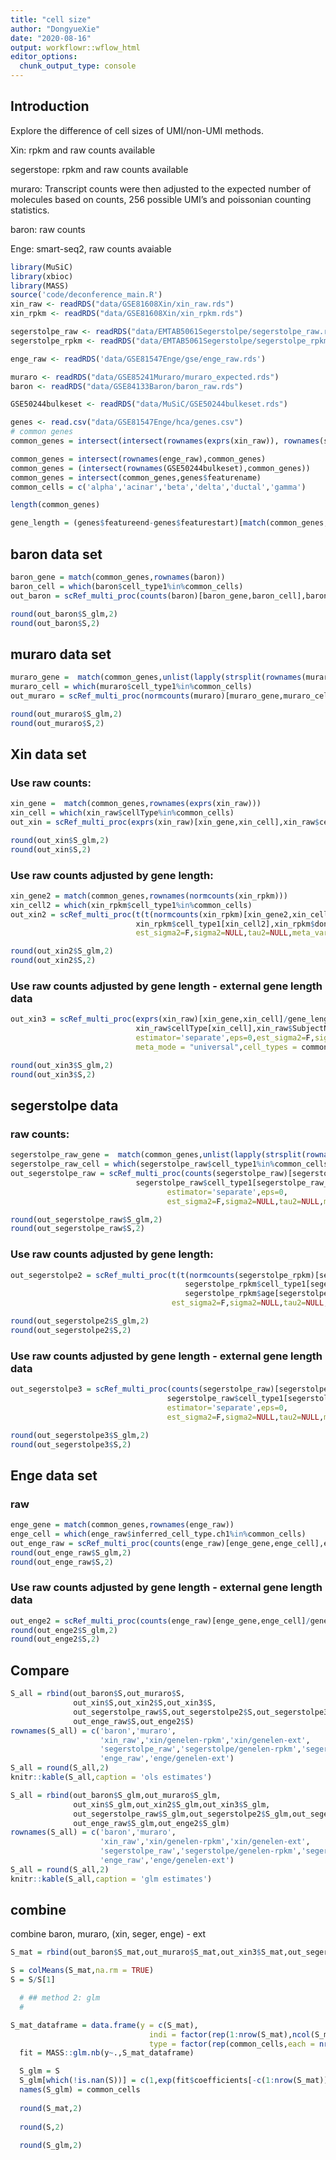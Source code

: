 ```yaml
---
title: "cell size"
author: "DongyueXie"
date: "2020-08-16"
output: workflowr::wflow_html
editor_options:
  chunk_output_type: console
---
```


## Introduction

Explore the difference of cell sizes of UMI/non-UMI methods.  

Xin: rpkm and raw counts available

segerstope: rpkm and raw counts available

muraro: Transcript counts were then adjusted to the expected number of molecules based on counts, 256 possible UMI’s and poissonian counting statistics.

baron: raw counts

Enge: smart-seq2, raw counts avaiable



```r
library(MuSiC)
library(xbioc)
library(MASS)
source('code/deconference_main.R')
xin_raw <- readRDS("data/GSE81608Xin/xin_raw.rds")
xin_rpkm <- readRDS("data/GSE81608Xin/xin_rpkm.rds")

segerstolpe_raw <- readRDS("data/EMTAB5061Segerstolpe/segerstolpe_raw.rds")
segerstolpe_rpkm <- readRDS("data/EMTAB5061Segerstolpe/segerstolpe_rpkm.rds")

enge_raw <- readRDS('data/GSE81547Enge/gse/enge_raw.rds')

muraro <- readRDS("data/GSE85241Muraro/muraro_expected.rds")
baron <- readRDS("data/GSE84133Baron/baron_raw.rds")

GSE50244bulkeset <- readRDS("data/MuSiC/GSE50244bulkeset.rds")

genes <- read.csv("data/GSE81547Enge/hca/genes.csv")
# common genes
common_genes = intersect(intersect(rownames(exprs(xin_raw)), rownames(segerstolpe_raw)), intersect(unlist(lapply(strsplit(rownames(muraro),split='__'),function(z){z[1]})), rownames(baron)))

common_genes = intersect(rownames(enge_raw),common_genes)
common_genes = (intersect(rownames(GSE50244bulkeset),common_genes))
common_genes = intersect(common_genes,genes$featurename)
common_cells = c('alpha','acinar','beta','delta','ductal','gamma')

length(common_genes)

gene_length = (genes$featureend-genes$featurestart)[match(common_genes,genes$featurename)]
```

## baron data set

```r
baron_gene = match(common_genes,rownames(baron))
baron_cell = which(baron$cell_type1%in%common_cells)
out_baron = scRef_multi_proc(counts(baron)[baron_gene,baron_cell],baron$cell_type1[baron_cell],baron$human[baron_cell],estimator='separate',eps=0,est_sigma2=F,sigma2=NULL,tau2=NULL,meta_var='plug_in',meta_mode = "universal",cell_types = common_cells)

round(out_baron$S_glm,2)
round(out_baron$S,2)
```

## muraro data set

```r
muraro_gene =  match(common_genes,unlist(lapply(strsplit(rownames(muraro),split='__'),function(z){z[1]})))
muraro_cell = which(muraro$cell_type1%in%common_cells)
out_muraro = scRef_multi_proc(normcounts(muraro)[muraro_gene,muraro_cell],muraro$cell_type1[muraro_cell],muraro$donor[muraro_cell],estimator='separate',eps=0,est_sigma2=F,sigma2=NULL,tau2=NULL,meta_var='plug_in',meta_mode = "universal",cell_types = common_cells)

round(out_muraro$S_glm,2)
round(out_muraro$S,2)
```

## Xin data set

### Use raw counts:

```r
xin_gene =  match(common_genes,rownames(exprs(xin_raw)))
xin_cell = which(xin_raw$cellType%in%common_cells)
out_xin = scRef_multi_proc(exprs(xin_raw)[xin_gene,xin_cell],xin_raw$cellType[xin_cell],xin_raw$SubjectName[xin_cell],estimator='separate',eps=0,est_sigma2=F,sigma2=NULL,tau2=NULL,meta_var='plug_in',meta_mode = "universal",cell_types = common_cells)

round(out_xin$S_glm,2)
round(out_xin$S,2)
```


### Use raw counts adjusted by gene length:

```r
xin_gene2 = match(common_genes,rownames(normcounts(xin_rpkm)))
xin_cell2 = which(xin_rpkm$cell_type1%in%common_cells)
out_xin2 = scRef_multi_proc(t(t(normcounts(xin_rpkm)[xin_gene2,xin_cell2]*1e-6)*c(colSums(exprs(xin_raw)[xin_gene,xin_cell]))),
                            xin_rpkm$cell_type1[xin_cell2],xin_rpkm$donor.id[xin_cell2],estimator='separate',eps=0,
                            est_sigma2=F,sigma2=NULL,tau2=NULL,meta_var='plug_in',meta_mode = "universal",cell_types = common_cells)

round(out_xin2$S_glm,2)
round(out_xin2$S,2)
```

### Use raw counts adjusted by gene length - external gene length data

```r

out_xin3 = scRef_multi_proc(exprs(xin_raw)[xin_gene,xin_cell]/gene_length*1e3,
                            xin_raw$cellType[xin_cell],xin_raw$SubjectName[xin_cell],
                            estimator='separate',eps=0,est_sigma2=F,sigma2=NULL,tau2=NULL,meta_var='plug_in',
                            meta_mode = "universal",cell_types = common_cells)

round(out_xin3$S_glm,2)
round(out_xin3$S,2)
```

## segerstolpe data 

### raw counts:

```r
segerstolpe_raw_gene =  match(common_genes,unlist(lapply(strsplit(rownames(segerstolpe_raw),split='__'),function(z){z[1]})))
segerstolpe_raw_cell = which(segerstolpe_raw$cell_type1%in%common_cells)
out_segerstolpe_raw = scRef_multi_proc(counts(segerstolpe_raw)[segerstolpe_raw_gene,segerstolpe_raw_cell],
                            segerstolpe_raw$cell_type1[segerstolpe_raw_cell],segerstolpe_raw$age[segerstolpe_raw_cell],
                                   estimator='separate',eps=0,
                                   est_sigma2=F,sigma2=NULL,tau2=NULL,meta_var='plug_in',meta_mode = "universal",cell_types = common_cells)

round(out_segerstolpe_raw$S_glm,2)
round(out_segerstolpe_raw$S,2)
```

### Use raw counts adjusted by gene length:

```r
out_segerstolpe2 = scRef_multi_proc(t(t(normcounts(segerstolpe_rpkm)[segerstolpe_raw_gene,segerstolpe_raw_cell]*1e-6)*c(colSums(counts(segerstolpe_raw)[segerstolpe_raw_gene,segerstolpe_raw_cell]))),
                                       segerstolpe_rpkm$cell_type1[segerstolpe_raw_cell],
                                       segerstolpe_rpkm$age[segerstolpe_raw_cell],estimator='separate',eps=0,
                                    est_sigma2=F,sigma2=NULL,tau2=NULL,meta_var='plug_in',meta_mode = "universal",cell_types = common_cells)

round(out_segerstolpe2$S_glm,2)
round(out_segerstolpe2$S,2)
```

### Use raw counts adjusted by gene length - external gene length data

```r
out_segerstolpe3 = scRef_multi_proc(counts(segerstolpe_raw)[segerstolpe_raw_gene,segerstolpe_raw_cell]/gene_length*1e3,
                                   segerstolpe_raw$cell_type1[segerstolpe_raw_cell],segerstolpe_raw$age[segerstolpe_raw_cell],
                                   estimator='separate',eps=0,
                                   est_sigma2=F,sigma2=NULL,tau2=NULL,meta_var='plug_in',meta_mode = "universal",cell_types = common_cells)

round(out_segerstolpe3$S_glm,2)
round(out_segerstolpe3$S,2)
```

## Enge data set

### raw

```r
enge_gene = match(common_genes,rownames(enge_raw))
enge_cell = which(enge_raw$inferred_cell_type.ch1%in%common_cells)
out_enge_raw = scRef_multi_proc(counts(enge_raw)[enge_gene,enge_cell],enge_raw$inferred_cell_type.ch1[enge_cell],enge_raw$characteristics_ch1[enge_cell],estimator='separate',eps=0,est_sigma2=F,sigma2=NULL,tau2=NULL,meta_var='plug_in',meta_mode = "universal",cell_types = common_cells)
round(out_enge_raw$S_glm,2)
round(out_enge_raw$S,2)
```

### Use raw counts adjusted by gene length - external gene length data

```r
out_enge2 = scRef_multi_proc(counts(enge_raw)[enge_gene,enge_cell]/gene_length*1e3,enge_raw$inferred_cell_type.ch1[enge_cell],enge_raw$characteristics_ch1[enge_cell],estimator='separate',eps=0,est_sigma2=F,sigma2=NULL,tau2=NULL,meta_var='plug_in',meta_mode = "universal",cell_types = common_cells)
round(out_enge2$S_glm,2)
round(out_enge2$S,2)
```

## Compare 

```r
S_all = rbind(out_baron$S,out_muraro$S,
              out_xin$S,out_xin2$S,out_xin3$S,
              out_segerstolpe_raw$S,out_segerstolpe2$S,out_segerstolpe3$S,
              out_enge_raw$S,out_enge2$S)
rownames(S_all) = c('baron','muraro',
                    'xin_raw','xin/genelen-rpkm','xin/genelen-ext',
                    'segerstolpe_raw','segerstolpe/genelen-rpkm','segerstolpe/genelen-ext',
                    'enge_raw','enge/genelen-ext')
S_all = round(S_all,2)
knitr::kable(S_all,caption = 'ols estimates')
```


```r
S_all = rbind(out_baron$S_glm,out_muraro$S_glm,
              out_xin$S_glm,out_xin2$S_glm,out_xin3$S_glm,
              out_segerstolpe_raw$S_glm,out_segerstolpe2$S_glm,out_segerstolpe3$S_glm,
              out_enge_raw$S_glm,out_enge2$S_glm)
rownames(S_all) = c('baron','muraro',
                    'xin_raw','xin/genelen-rpkm','xin/genelen-ext',
                    'segerstolpe_raw','segerstolpe/genelen-rpkm','segerstolpe/genelen-ext',
                    'enge_raw','enge/genelen-ext')
S_all = round(S_all,2)
knitr::kable(S_all,caption = 'glm estimates')
```


## combine

combine baron, muraro, (xin, seger, enge) - ext

```r
S_mat = rbind(out_baron$S_mat,out_muraro$S_mat,out_xin3$S_mat,out_segerstolpe3$S_mat,out_enge2$S_mat)

S = colMeans(S_mat,na.rm = TRUE)
S = S/S[1]

  # ## method 2: glm
  #

S_mat_dataframe = data.frame(y = c(S_mat),
                               indi = factor(rep(1:nrow(S_mat),ncol(S_mat))),
                               type = factor(rep(common_cells,each = nrow(S_mat)),levels = common_cells))
  fit = MASS::glm.nb(y~.,S_mat_dataframe)

  S_glm = S
  S_glm[which(!is.nan(S))] = c(1,exp(fit$coefficients[-c(1:nrow(S_mat))]))
  names(S_glm) = common_cells
  
  round(S_mat,2)
  
  round(S,2)
  
  round(S_glm,2)
```
